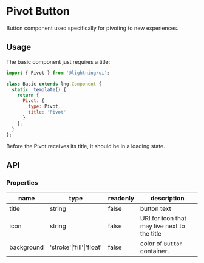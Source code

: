 
# Pivot Button

Button component used specifically for pivoting to new experiences.

## Usage

The basic component just requires a title:

```js
import { Pivot } from '@lightning/ui';

class Basic extends lng.Component {
  static _template() {
    return {
      Pivot: {
        type: Pivot,
        title: 'Pivot'
      }
    };
  }
};
```
<Preview>
  <Story id="pivot--base" />
</Preview>


Before the Pivot receives its title, it should be in a loading state.
<Preview>
  <Story id="pivot--loading" />
</Preview>


## API

### Properties

name|type|readonly|description
--|--|--|--
title|string|false|button text
icon|string|false|URI for icon that may live next to the title
background|'stroke'\|'fill'\|'float'|false|color of `Button` container.
